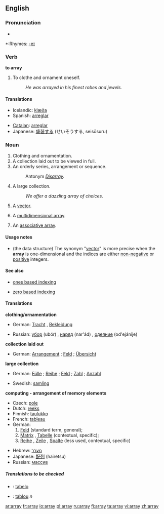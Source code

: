==English==

===Pronunciation===
*{{audio|en-us-array.ogg|Audio (US)}}

*:Rhymes: [[Rhymes:English:-eɪ|-eɪ]]

===Verb===
'''to array'''

# <!--DefA--> To clothe and ornament oneself.
#: ''He was arrayed in his finest robes and jewels.''

====Translations====
{{trans-top|to clothe/ornament}}
*Icelandic: [[klæða]]
*Spanish: [[arreglar]]
{{trans-mid}}
*[[Catalan]]: [[arreglar]]
*Japanese: [[盛装する]] (せいそうする, seisōsuru)
{{trans-bottom}}

===Noun===
{{en-noun}}

# <!--DefB--> Clothing and ornamentation.
# <!--DefC--> A collection laid out to be viewed in full.
# <!--DefD--> An orderly series, arrangement or sequence.
#: Antonym ''[[Disarray]].''
# <!--DefD--> A large collection.
#: ''We offer a dazzling array of choices.''
# <!--DefE--> {{complang}} A [[vector]].
# {{complang}} A [[multidimensional array]].
# {{computing}} An [[associative array]].

====Usage notes====

* {{complang}} (the data structure)  The synonym "[[vector]]" is more precise when the '''array''' is one-dimensional and the indices are either [[non-negative]] or [[positive]] integers.

====See also====

* {{computing}} [[ones based indexing]]
* {{computing}} [[zero based indexing]]

====Translations====
<!--DefB-->'''clothing/ornamentation'''
{{top}}
*German: [[Tracht]] {{f}}, [[Bekleidung]] {{f}}
{{mid}}
*Russian: [[убор]] (ubór) {{m}}, [[наряд]] (nar'ád) {{m}}, [[одеяние]] (od'ejánije) {{n}}
{{bottom}}

<!--DefC-->'''collection laid out'''
{{top}}
*German: [[Arrangement]] {{n}}; [[Feld]] {{n}}; [[Übersicht]] {{f}}
{{mid}}
{{bottom}}

<!--DefD-->'''large collection'''
{{top}}
*German: [[Fülle]] {{f}}; [[Reihe]] {{f}}; [[Feld]] {{n}}; [[Zahl]] {{f}}; [[Anzahl]] {{f}}
{{mid}}
*Swedish: [[samling]] {{c}}
{{bottom}}

<!--DefE-->'''computing - arrangement of memory elements'''
{{top}}
*Czech: [[pole]] {{n}}
*Dutch: [[reeks]] {{f}}
*Finnish: [[taulukko]]
*French: [[tableau]] {{m}}
*German:
*#[[Feld]] {{n}} (standard term, general);
*#[[Matrix]] {{f}}, [[Tabelle]] {{f}} (contextual, specific);
*#[[Reihe]] {{f}}, [[Zeile]] {{f}}, [[Spalte]] {{f}} (less used, contextual, specific)
{{mid}}
*Hebrew: [[מערך]] {{m}}
*Japanese: [[配列]] (hairetsu)
*Russian: [[массив]] {{m}}
{{bottom}}

=====Translations to be checked=====
{{checktrans}}
<!--Remove this section once all of the translations below have been moved into the tables above.-->
*{{ttbc|Ido|[[Ido]]}}: [[tabelo]]
*{{ttbc|Romanian}}: [[tablou]] ''n''

[[ar:array]]
[[fr:array]]
[[io:array]]
[[pl:array]]
[[ru:array]]
[[fi:array]]
[[ta:array]]
[[vi:array]]
[[zh:array]]